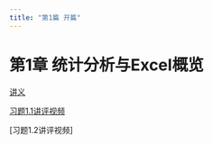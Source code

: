 ```yaml
---
title: "第1篇 开篇"
---
```


# 第1章 统计分析与Excel概览

[讲义](https://lizongzhang.github.io/excelstat/chap1.html)

[习题1.1讲评视频](https://pan.baidu.com/s/1COvjhvzaZKVJpIZrqEznQA?pwd=6789)

[习题1.2讲评视频] <to be updated>

